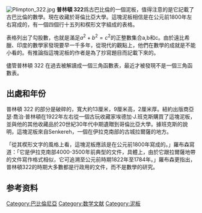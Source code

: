 {{unreferenced|time=2016-03-06T14:45:32+00:00}}
[[File:Plimpton_322.jpg|right]]
'''普林頓 322'''爲古巴比倫的一個泥板，值得注意的是它記載了古巴比倫的數學。現在收藏於哥倫比亞大學。這塊泥板相信是在公元前1800年左右寫成的，有一個四個行十五列和楔形文字組成的表格。

表格列出了勾股數，也就是滿足<math>a^2+b^2=c^2</math>的正整數集合a,b和c。由於遠比希臘、印度的數學家發現要早一千多年，從現代的觀點上，他們在數學的成就是不能小看的。有推論指這塊泥板的作者是為了抄寫題目而記載下來的。

儘管普林頓 322 在過去被解讀成一個三角函數表，最近才被發現不是一個三角函數表。

== 出處和年份 ==
普林頓 322 的部分是破碎的，寬大約13厘米，9厘米高，2厘米厚。紐約出版商亞瑟·喬治·普林頓在1922年左右從一個古玩收藏家埃德加·J.班克斯購買了這塊泥板，並與他的其他收藏品於20世紀30年代中期遺贈到哥倫比亞大學。據班克斯的說明，這塊泥板來自Senkereh，一個在伊拉克南部的古城拉爾薩的地方。

「從其楔形文字的風格上看，這塊泥板應該是在公元前1800年寫成的。」羅布森寫道：「它是伊拉克南部4000-3500年前典型的文件，具體上，由於它跟拉爾薩地帶的文件寫作格式相似，它可追溯至公元前時期1822年至1784年。」羅布森更指出，普林頓322的時期大多數都是行政用的文件，而不是數學的研究。

== 参考资料 ==
{{Reflist|2}}

[[Category:巴比倫尼亞|Category:巴比倫尼亞]]
[[Category:数学文献|Category:数学文献]]
[[Category:泥板|Category:泥板]]